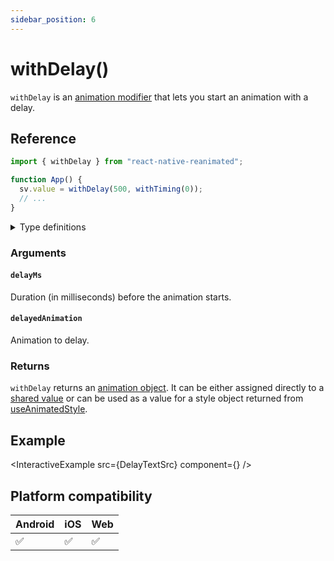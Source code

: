 ```yaml
---
sidebar_position: 6
---
```


# withDelay()

`withDelay` is an [animation modifier](/docs/fundamentals/glossary#animation-modifier) that lets you start an animation with a delay.

## Reference

```javascript
import { withDelay } from "react-native-reanimated";

function App() {
  sv.value = withDelay(500, withTiming(0));
  // ...
}
```

<details>
<summary>Type definitions</summary>

```typescript
type AnimatableValue = number | string | number[];

function withDelay<T extends AnimatableValue>(
  delayMs: number,
  delayedAnimation: T
): T;
```

</details>

### Arguments

#### `delayMs`

Duration (in milliseconds) before the animation starts.

#### `delayedAnimation`

Animation to delay.

### Returns

`withDelay` returns an [animation object](/docs/fundamentals/glossary#animation-object). It can be either assigned directly to a [shared value](/docs/fundamentals/glossary#shared-value) or can be used as a value for a style object returned from [useAnimatedStyle](docs/core/useAnimatedStyle).

## Example


<InteractiveExample src={DelayTextSrc} component={<DelayText />} />

## Platform compatibility

<div className="compatibility">

| Android | iOS | Web |
| ------- | --- | --- |
| ✅      | ✅  | ✅  |

</div>

